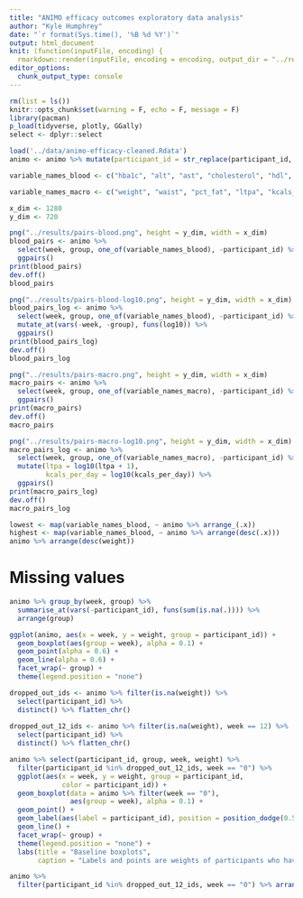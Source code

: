 ```yaml
---
title: "ANIMO efficacy outcomes exploratory data analysis"
author: "Kyle Humphrey"
date: "`r format(Sys.time(), '%B %d %Y')`"
output: html_document
knit: (function(inputFile, encoding) {
  rmarkdown::render(inputFile, encoding = encoding, output_dir = "../results") })
editor_options: 
  chunk_output_type: console
---
```


```r
rm(list = ls())
knitr::opts_chunk$set(warning = F, echo = F, message = F)
library(pacman)
p_load(tidyverse, plotly, GGally)
select <- dplyr::select
```

```r
load('../data/animo-efficacy-cleaned.Rdata')
animo <- animo %>% mutate(participant_id = str_replace(participant_id, "HMS3-\\d", ""))
```

```r
variable_names_blood <- c("hba1c", "alt", "ast", "cholesterol", "hdl", "ldl", "triglycerides", "hscrp")

variable_names_macro <- c("weight", "waist", "pct_fat", "ltpa", "kcals_per_day")
```

```r
x_dim <- 1280
y_dim <- 720
```

```r
png("../results/pairs-blood.png", height = y_dim, width = x_dim)
blood_pairs <- animo %>%
  select(week, group, one_of(variable_names_blood), -participant_id) %>%
  ggpairs()
print(blood_pairs)
dev.off()
blood_pairs
```

```r
png("../results/pairs-blood-log10.png", height = y_dim, width = x_dim)
blood_pairs_log <- animo %>%
  select(week, group, one_of(variable_names_blood), -participant_id) %>%
  mutate_at(vars(-week, -group), funs(log10)) %>%
  ggpairs()
print(blood_pairs_log)
dev.off()
blood_pairs_log
```

```r
png("../results/pairs-macro.png", height = y_dim, width = x_dim)
macro_pairs <- animo %>%
  select(week, group, one_of(variable_names_macro), -participant_id) %>%
  ggpairs()
print(macro_pairs)
dev.off()
macro_pairs
```

```r
png("../results/pairs-macro-log10.png", height = y_dim, width = x_dim)
macro_pairs_log <- animo %>%
  select(week, group, one_of(variable_names_macro), -participant_id) %>%
  mutate(ltpa = log10(ltpa + 1),
         kcals_per_day = log10(kcals_per_day)) %>%
  ggpairs()
print(macro_pairs_log)
dev.off()
macro_pairs_log
```

```r
lowest <- map(variable_names_blood, ~ animo %>% arrange_(.x))
highest <- map(variable_names_blood, ~ animo %>% arrange(desc(.x)))
animo %>% arrange(desc(weight))
```

# Missing values

```r
animo %>% group_by(week, group) %>%
  summarise_at(vars(-participant_id), funs(sum(is.na(.)))) %>%
  arrange(group)
```

```r
ggplot(animo, aes(x = week, y = weight, group = participant_id)) + 
  geom_boxplot(aes(group = week), alpha = 0.1) +
  geom_point(alpha = 0.6) +
  geom_line(alpha = 0.6) +
  facet_wrap(~ group) +
  theme(legend.position = "none")
```

```r
dropped_out_ids <- animo %>% filter(is.na(weight)) %>%
  select(participant_id) %>%
  distinct() %>% flatten_chr()
  
dropped_out_12_ids <- animo %>% filter(is.na(weight), week == 12) %>%
  select(participant_id) %>%
  distinct() %>% flatten_chr()
```

```r
animo %>% select(participant_id, group, week, weight) %>%
  filter(participant_id %in% dropped_out_12_ids, week == "0") %>%
  ggplot(aes(x = week, y = weight, group = participant_id,
             color = participant_id)) + 
  geom_boxplot(data = animo %>% filter(week == "0"),
               aes(group = week), alpha = 0.1) +
  geom_point() +
  geom_label(aes(label = participant_id), position = position_dodge(0.5)) +
  geom_line() +
  facet_wrap(~ group) +
  theme(legend.position = "none") + 
  labs(title = "Baseline boxplots",
       caption = "Labels and points are weights of participants who have no post-baseline weights")
```

```r
animo %>%
  filter(participant_id %in% dropped_out_12_ids, week == "0") %>% arrange(group)
```


